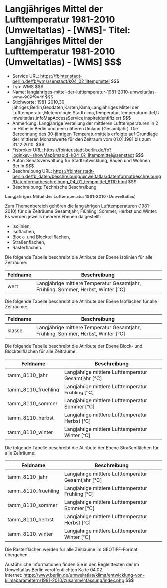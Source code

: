 # Langjähriges Mittel der Lufttemperatur 1981-2010 (Umweltatlas) - [WMS]- Titel: Langjähriges Mittel der Lufttemperatur 1981-2010 (Umweltatlas) - [WMS] $$$
- Service URL: https://fbinter.stadt-berlin.de/fb/wms/senstadt/k04_02_1ltempmittel $$$
- Typ: WMS $$$
- Name: langjahriges-mittel-der-lufttemperatur-1981-2010-umweltatlas-wms-909f9e4f $$$
- Stichworte: 1981-2010,30-jähriges,Berlin,Geodaten,Karten,Klima,Langjähriges Mittel der Lufttemperatur,Meteorologie,Stadtklima,Temperatur,Temperaturmittel,Umweltatlas,infoMapAccessService,inspireidentifiziert $$$
- Anmerkung: Langjährige Verteilung der mittleren Lufttemperaturen in 2 m Höhe in Berlin und dem näheren Umland (Gesamtjahr). Die Berechnung des 30-jährigen Temperaturmittels erfolgte auf Grundlage der mittleren Monatswerte für den Zeitraum vom 01.01.1981 bis zum 31.12.2010. $$$
- Fisbroker URL: https://fbinter.stadt-berlin.de/fb?loginkey=showMap&mapId=k04_02_1ltempmittel@senstadt $$$
- Autor: Senatsverwaltung für Stadtentwicklung, Bauen und Wohnen Berlin $$$
- Beschreibung URL: https://fbinter.stadt-berlin.de/fb_daten/beschreibung/umweltatlas/datenformatbeschreibung/Datenformatbeschreibung_04_02_tempmittel_8110.html $$$
- Beschreibung: Technische Beschreibung 

Langjähriges Mittel der Lufttemperatur 1981-2010 (Umweltatlas)

Zum Themenbereich gehören die langjährigen Lufttemperaturen (1981-2010) für die Zeiträume Gesamtjahr, Frühling, Sommer, Herbst und Winter. Es werden jeweils mehrere Ebenen dargestellt:

* Isolinien,
* Isoflächen,
* Block- und Blockteilflächen,
* Straßenflächen,
* Rasterflächen.

Die folgende Tabelle beschreibt die Attribute der Ebene Isolinien für alle Zeiträume:

| **Feldname** | **Beschreibung**                                                                    |
| ------------ | ----------------------------------------------------------------------------------- |
| wert         | Langjährige mittlere Temperatur Gesamtjahr, Frühling, Sommer, Herbst, Winter \[°C\] |

Die folgende Tabelle beschreibt die Attribute der Ebene Isoflächen für alle Zeiträume:

| **Feldname** | **Beschreibung**                                                                    |
| ------------ | ----------------------------------------------------------------------------------- |
| klasse       | Langjährige mittlere Temperatur Gesamtjahr, Frühling, Sommer, Herbst, Winter \[°C\] |

Die folgende Tabelle beschreibt die Attribute der Ebene Block- und Blockteilflächen für alle Zeiträume:

| **Feldname**          | **Beschreibung**                                      |
| --------------------- | ----------------------------------------------------- |
| tamm\_8110\_jahr      | Langjährige mittlere Lufttemperatur Gesamtjahr \[°C\] |
| tamm\_8110\_fruehling | Langjährige mittlere Lufttemperatur Frühling \[°C\]   |
| tamm\_8110\_sommer    | Langjährige mittlere Lufttemperatur Sommer \[°C\]     |
| tamm\_8110\_herbst    | Langjährige mittlere Lufttemperatur Herbst \[°C\]     |
| tamm\_8110\_winter    | Langjährige mittlere Lufttemperatur Winter \[°C\]     |

Die folgende Tabelle beschreibt die Attribute der Ebene Straßenflächen für alle Zeiträume:

| **Feldname**          | **Beschreibung**                                      |
| --------------------- | ----------------------------------------------------- |
| tamm\_8110\_jahr      | Langjährige mittlere Lufttemperatur Gesamtjahr \[°C\] |
| tamm\_8110\_fruehling | Langjährige mittlere Lufttemperatur Frühling \[°C\]   |
| tamm\_8110\_sommer    | Langjährige mittlere Lufttemperatur Sommer \[°C\]     |
| tamm\_8110\_herbst    | Langjährige mittlere Lufttemperatur Herbst \[°C\]     |
| tamm\_8110\_winter    | Langjährige mittlere Lufttemperatur Winter \[°C\]     |

Die Rasterflächen werden für alle Zeiträume im GEOTIFF-Format übergeben.

Ausführliche Informationen finden Sie in den Begleittexten der im Umweltatlas Berlin veröffentlichten Karte 04.02.  
Internet: https://www.berlin.de/umweltatlas/klima/entwicklung-von-klimaparametern/1981-2010/zusammenfassung/index.php $$$
